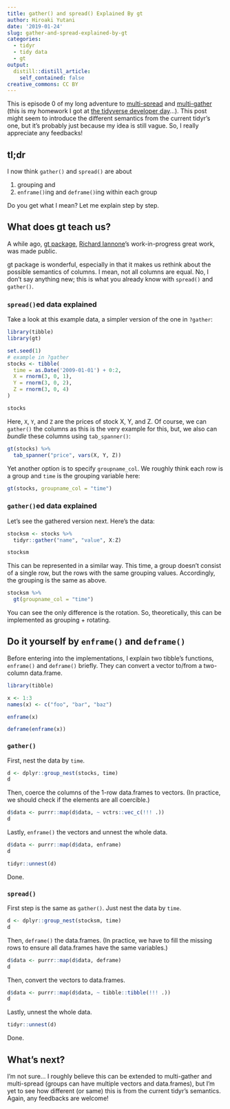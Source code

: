 ```yaml
---
title: gather() and spread() Explained By gt
author: Hiroaki Yutani
date: '2019-01-24'
slug: gather-and-spread-explained-by-gt
categories:
  - tidyr
  - tidy data
  - gt
output:
  distill::distill_article:
    self_contained: false
creative_commons: CC BY
---
```


<style>
table {
  width: 50%;
  font-size: 80%;
}
</style>

This is episode 0 of my long adventure to [multi-spread](https://github.com/tidyverse/tidyr/issues/149) and [multi-gather](https://github.com/tidyverse/tidyr/issues/150) (this is my homework I got at [the tidyverse developer day](https://www.tidyverse.org/articles/2018/11/tidyverse-developer-day-2019/)...).
This post might seem to introduce the different semantics from the current tidyr's one, but it's probably just because my idea is still vague. So, I really appreciate any feedbacks!

## tl;dr

I now think `gather()` and `spread()` are about

1. grouping and
2. `enframe()`ing and `deframe()`ing within each group

Do you get what I mean? Let me explain step by step.

## What does gt teach us?

A while ago, [gt package](https://gt.rstudio.com/), [Richard Iannone](https://twitter.com/riannone)'s work-in-progress great work, was made public.

gt package is wonderful, especially in that it makes us rethink about the possible semantics of columns. I mean, not all columns are equal. No, I don't say anything new; this is what you already know with `spread()` and `gather()`.

### `spread()`ed data explained

Take a look at this example data, a simpler version of the one in `?gather`:

```r
library(tibble)
library(gt)

set.seed(1)
# example in ?gather
stocks <- tibble(
  time = as.Date('2009-01-01') + 0:2,
  X = rnorm(3, 0, 1),
  Y = rnorm(3, 0, 2),
  Z = rnorm(3, 0, 4)
)

stocks
```

Here, `X`, `Y`, and `Z` are the prices of stock X, Y, and Z.
Of course, we can `gather()` the columns as this is the very example for this, but, we also can *bundle* these columns using `tab_spanner()`:

```r
gt(stocks) %>%
  tab_spanner("price", vars(X, Y, Z))
```

Yet another option is to specify `groupname_col`. We roughly think each row is a group and `time` is the grouping variable here:

```r
gt(stocks, groupname_col = "time")
```

### `gather()`ed data explained

Let's see the gathered version next. Here's the data:

```r
stocksm <- stocks %>%
  tidyr::gather("name", "value", X:Z)

stocksm
```

This can be represented in a similar way. This time, a group doesn't consist of a single row, but the rows with the same grouping values. Accordingly, the grouping is the same as above.

```r
stocksm %>%
  gt(groupname_col = "time")
```

You can see the only difference is the rotation. So, theoretically, this can be implemented as grouping + rotating.

## Do it yourself by `enframe()` and `deframe()`

Before entering into the implementations, I explain two tibble's functions, `enframe()` and `deframe()` briefly. They can convert a vector to/from a two-column data.frame.

```r
library(tibble)

x <- 1:3
names(x) <- c("foo", "bar", "baz")

enframe(x)
```

```r
deframe(enframe(x))
```

### `gather()`

First, nest the data by `time`.

```r
d <- dplyr::group_nest(stocks, time)
d
```

Then, coerce the columns of the 1-row data.frames to vectors.
(In practice, we should check if the elements are all coercible.)

```r
d$data <- purrr::map(d$data, ~ vctrs::vec_c(!!! .))
d
```

Lastly, `enframe()` the vectors and unnest the whole data.

```r
d$data <- purrr::map(d$data, enframe)
d
```

```r
tidyr::unnest(d)
```

Done.

### `spread()`

First step is the same as `gather()`. Just nest the data by `time`.

```r
d <- dplyr::group_nest(stocksm, time)
d
```

Then, `deframe()` the data.frames.
(In practice, we have to fill the missing rows to ensure all data.frames have the same variables.)

```r
d$data <- purrr::map(d$data, deframe)
d
```

Then, convert the vectors to data.frames.

```r
d$data <- purrr::map(d$data, ~ tibble::tibble(!!! .))
d
```


Lastly, unnest the whole data.

```r
tidyr::unnest(d)
```

Done.

## What's next?

I'm not sure... I roughly believe this can be extended to multi-gather and multi-spread (groups can have multiple vectors and data.frames), but I'm yet to see how different (or same) this is from the current tidyr's semantics. Again, any feedbacks are welcome!
